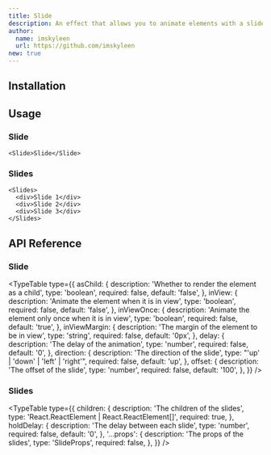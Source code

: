 ```yaml
---
title: Slide
description: An effect that allows you to animate elements with a slide effect on first view or load.
author:
  name: imskyleen
  url: https://github.com/imskyleen
new: true
---
```


<ComponentPreview name="demo-primitives-effects-slide" />

## Installation

<ComponentInstallation name="primitives-effects-slide" />

## Usage

### Slide

```tsx
<Slide>Slide</Slide>
```

### Slides

```tsx
<Slides>
  <div>Slide 1</div>
  <div>Slide 2</div>
  <div>Slide 3</div>
</Slides>
```

## API Reference

### Slide

<TypeTable
  type={{
    asChild: {
      description: 'Whether to render the element as a child',
      type: 'boolean',
      required: false,
      default: 'false',
    },
    inView: {
      description: 'Animate the element when it is in view',
      type: 'boolean',
      required: false,
      default: 'false',
    },
    inViewOnce: {
      description: 'Animate the element only once when it is in view',
      type: 'boolean',
      required: false,
      default: 'true',
    },
    inViewMargin: {
      description: 'The margin of the element to be in view',
      type: 'string',
      required: false,
      default: '0px',
    },
    delay: {
      description: 'The delay of the animation',
      type: 'number',
      required: false,
      default: '0',
    },
    direction: {
      description: 'The direction of the slide',
      type: "'up' | 'down' | 'left' | 'right'",
      required: false,
      default: 'up',
    },
    offset: {
      description: 'The offset of the slide',
      type: 'number',
      required: false,
      default: '100',
    },
  }}
/>

### Slides

<TypeTable
  type={{
    children: {
      description: 'The children of the slides',
      type: 'React.ReactElement | React.ReactElement[]',
      required: true,
    },
    holdDelay: {
      description: 'The delay between each slide',
      type: 'number',
      required: false,
      default: '0',
    },
    '...props': {
      description: 'The props of the slides',
      type: 'SlideProps',
      required: false,
    },
  }}
/>
